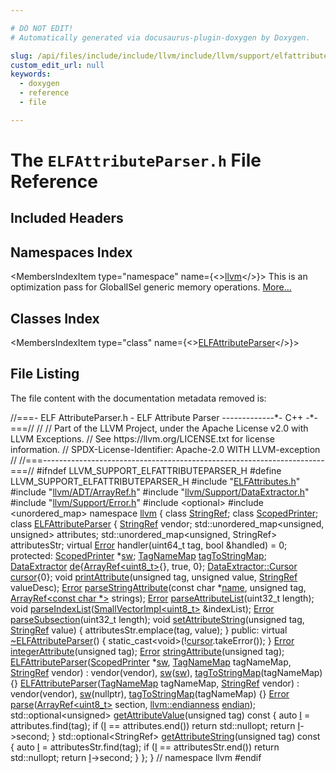 ```yaml
---

# DO NOT EDIT!
# Automatically generated via docusaurus-plugin-doxygen by Doxygen.

slug: /api/files/include/include/llvm/include/llvm/support/elfattributeparser-h
custom_edit_url: null
keywords:
  - doxygen
  - reference
  - file

---
```





# The `ELFAttributeParser.h` File Reference

<DoxygenPage pluginConfig={pluginConfig}>



## Included Headers

<IncludesList>
<IncludesListItem
  filePath="ELFAttributes.h"
  permalink="/docs/api/files/include/include/llvm/include/llvm/support/elfattributes-h"
  isLocal="true" />
<IncludesListItem
  filePath="llvm/ADT/ArrayRef.h"
  permalink="/docs/api/files/include/include/llvm/include/llvm/adt/arrayref-h"
  isLocal="true" />
<IncludesListItem
  filePath="llvm/Support/DataExtractor.h"
  permalink="/docs/api/files/include/include/llvm/include/llvm/support/dataextractor-h"
  isLocal="true" />
<IncludesListItem
  filePath="llvm/Support/Error.h"
  permalink="/docs/api/files/include/include/llvm/include/llvm/support/error-h"
  isLocal="true" />
<IncludesListItem
  filePath="optional"
  permalink=""
  isLocal="false" />
<IncludesListItem
  filePath="unordered_map"
  permalink=""
  isLocal="false" />
</IncludesList>

## Namespaces Index

<MembersIndex>

<MembersIndexItem
  type="namespace"
  name={<><a href="/docs/api/namespaces/llvm">llvm</a></>}>
This is an optimization pass for GlobalISel generic memory operations. <a href="/docs/api/namespaces/llvm/#details">More...</a>
</MembersIndexItem>

</MembersIndex>

## Classes Index

<MembersIndex>

<MembersIndexItem
  type="class"
  name={<><a href="/docs/api/classes/llvm/elfattributeparser">ELFAttributeParser</a></>}>
</MembersIndexItem>

</MembersIndex>


## File Listing

The file content with the documentation metadata removed is:

<ProgramListing>

<Link id="l00001" /><CodeLine lineNumber="1"><span class="doxyHighlightComment">//===- ELF AttributeParser.h - ELF Attribute Parser -------------&#42;- C++ -&#42;-===//</span></CodeLine>
<Link id="l00002" /><CodeLine lineNumber="2"><span class="doxyHighlightComment">//</span></CodeLine>
<Link id="l00003" /><CodeLine lineNumber="3"><span class="doxyHighlightComment">// Part of the LLVM Project, under the Apache License v2.0 with LLVM Exceptions.</span></CodeLine>
<Link id="l00004" /><CodeLine lineNumber="4"><span class="doxyHighlightComment">// See https://llvm.org/LICENSE.txt for license information.</span></CodeLine>
<Link id="l00005" /><CodeLine lineNumber="5"><span class="doxyHighlightComment">// SPDX-License-Identifier: Apache-2.0 WITH LLVM-exception</span></CodeLine>
<Link id="l00006" /><CodeLine lineNumber="6"><span class="doxyHighlightComment">//</span></CodeLine>
<Link id="l00007" /><CodeLine lineNumber="7"><span class="doxyHighlightComment">//===----------------------------------------------------------------------===//</span></CodeLine>
<Link id="l00008" /><CodeLine lineNumber="8"></CodeLine>
<Link id="l00009" /><CodeLine lineNumber="9"><span class="doxyHighlightPreprocessor">#ifndef LLVM&#95;SUPPORT&#95;ELFATTRIBUTEPARSER&#95;H</span></CodeLine>
<Link id="l00010" /><CodeLine lineNumber="10"><span class="doxyHighlightPreprocessor">#define LLVM&#95;SUPPORT&#95;ELFATTRIBUTEPARSER&#95;H</span></CodeLine>
<Link id="l00011" /><CodeLine lineNumber="11"></CodeLine>
<Link id="l00012" /><CodeLine lineNumber="12"><span class="doxyHighlightPreprocessor">#include &quot;<a href="/docs/api/files/include/include/llvm/include/llvm/support/elfattributes-h">ELFAttributes.h</a>&quot;</span></CodeLine>
<Link id="l00013" /><CodeLine lineNumber="13"><span class="doxyHighlightPreprocessor">#include &quot;<a href="/docs/api/files/include/include/llvm/include/llvm/adt/arrayref-h">llvm/ADT/ArrayRef.h</a>&quot;</span></CodeLine>
<Link id="l00014" /><CodeLine lineNumber="14"><span class="doxyHighlightPreprocessor">#include &quot;<a href="/docs/api/files/include/include/llvm/include/llvm/support/dataextractor-h">llvm/Support/DataExtractor.h</a>&quot;</span></CodeLine>
<Link id="l00015" /><CodeLine lineNumber="15"><span class="doxyHighlightPreprocessor">#include &quot;<a href="/docs/api/files/include/include/llvm/include/llvm/support/error-h">llvm/Support/Error.h</a>&quot;</span></CodeLine>
<Link id="l00016" /><CodeLine lineNumber="16"></CodeLine>
<Link id="l00017" /><CodeLine lineNumber="17"><span class="doxyHighlightPreprocessor">#include &lt;optional&gt;</span></CodeLine>
<Link id="l00018" /><CodeLine lineNumber="18"><span class="doxyHighlightPreprocessor">#include &lt;unordered&#95;map&gt;</span></CodeLine>
<Link id="l00019" /><CodeLine lineNumber="19"></CodeLine>
<Link id="l00020" /><CodeLine lineNumber="20"><span class="doxyHighlightKeyword">namespace </span><span class="doxyHighlight"><a href="/docs/api/namespaces/llvm">llvm</a> &#123;</span></CodeLine>
<Link id="l00021" /><CodeLine lineNumber="21"><span class="doxyHighlightKeyword">class </span><span class="doxyHighlight"><a href="/docs/api/classes/llvm/stringref">StringRef</a>;</span></CodeLine>
<Link id="l00022" /><CodeLine lineNumber="22"><span class="doxyHighlightKeyword">class </span><span class="doxyHighlight"><a href="/docs/api/classes/llvm/scopedprinter">ScopedPrinter</a>;</span></CodeLine>
<Link id="l00023" /><CodeLine lineNumber="23"></CodeLine>
<Link id="l00024" /><CodeLine lineNumber="24" lineLink="/docs/api/classes/llvm/elfattributeparser"><span class="doxyHighlightKeyword">class </span><span class="doxyHighlight"><a href="/docs/api/classes/llvm/elfattributeparser/#a4e104d3bf9f32e68ed3dacf1c6092931">ELFAttributeParser</a> &#123;</span></CodeLine>
<Link id="l00025" /><CodeLine lineNumber="25"><span class="doxyHighlight">  <a href="/docs/api/classes/llvm/stringref">StringRef</a> vendor;</span></CodeLine>
<Link id="l00026" /><CodeLine lineNumber="26"><span class="doxyHighlight">  std::unordered&#95;map&lt;unsigned, unsigned&gt; attributes;</span></CodeLine>
<Link id="l00027" /><CodeLine lineNumber="27"><span class="doxyHighlight">  std::unordered&#95;map&lt;unsigned, StringRef&gt; attributesStr;</span></CodeLine>
<Link id="l00028" /><CodeLine lineNumber="28"></CodeLine>
<Link id="l00029" /><CodeLine lineNumber="29"><span class="doxyHighlight">  </span><span class="doxyHighlightKeyword">virtual</span><span class="doxyHighlight"> <a href="/docs/api/classes/llvm/error">Error</a> handler(uint64&#95;t tag, </span><span class="doxyHighlightKeywordType">bool</span><span class="doxyHighlight"> &amp;handled) = 0;</span></CodeLine>
<Link id="l00030" /><CodeLine lineNumber="30"></CodeLine>
<Link id="l00031" /><CodeLine lineNumber="31"><span class="doxyHighlightKeyword">protected</span><span class="doxyHighlight">:</span></CodeLine>
<Link id="l00032" /><CodeLine lineNumber="32" lineLink="/docs/api/classes/llvm/elfattributeparser/#a967d07f3cace8ee5af66bff6585e03e7"><span class="doxyHighlight">  <a href="/docs/api/classes/llvm/scopedprinter">ScopedPrinter</a> &#42;<a href="/docs/api/classes/llvm/elfattributeparser/#a967d07f3cace8ee5af66bff6585e03e7">sw</a>;</span></CodeLine>
<Link id="l00033" /><CodeLine lineNumber="33" lineLink="/docs/api/classes/llvm/elfattributeparser/#afa3c8aaff4a817ff6c9aae5df0bbe584"><span class="doxyHighlight">  <a href="/docs/api/namespaces/llvm/#a8ba0ebd86185aea94f29ed853c4dd97f">TagNameMap</a> <a href="/docs/api/classes/llvm/elfattributeparser/#afa3c8aaff4a817ff6c9aae5df0bbe584">tagToStringMap</a>;</span></CodeLine>
<Link id="l00034" /><CodeLine lineNumber="34" lineLink="/docs/api/classes/llvm/elfattributeparser/#aa099e08a0997abcb0f937dffb3957418"><span class="doxyHighlight">  <a href="/docs/api/classes/llvm/dataextractor">DataExtractor</a> <a href="/docs/api/classes/llvm/elfattributeparser/#aa099e08a0997abcb0f937dffb3957418">de</a>&#123;<a href="/docs/api/classes/llvm/arrayref">ArrayRef&lt;uint8&#95;t&gt;</a>&#123;&#125;, </span><span class="doxyHighlightKeyword">true</span><span class="doxyHighlight">, 0&#125;;</span></CodeLine>
<Link id="l00035" /><CodeLine lineNumber="35" lineLink="/docs/api/classes/llvm/elfattributeparser/#a450168715df2bd34e4977ecff04bde9c"><span class="doxyHighlight">  <a href="/docs/api/classes/llvm/dataextractor/cursor">DataExtractor::Cursor</a> <a href="/docs/api/classes/llvm/elfattributeparser/#a450168715df2bd34e4977ecff04bde9c">cursor</a>&#123;0&#125;;</span></CodeLine>
<Link id="l00036" /><CodeLine lineNumber="36"></CodeLine>
<Link id="l00037" /><CodeLine lineNumber="37"><span class="doxyHighlight">  </span><span class="doxyHighlightKeywordType">void</span><span class="doxyHighlight"> <a href="/docs/api/classes/llvm/elfattributeparser/#adf641c6eb9421f15fc9015e7032b71fb">printAttribute</a>(</span><span class="doxyHighlightKeywordType">unsigned</span><span class="doxyHighlight"> tag, </span><span class="doxyHighlightKeywordType">unsigned</span><span class="doxyHighlight"> value, <a href="/docs/api/classes/llvm/stringref">StringRef</a> valueDesc);</span></CodeLine>
<Link id="l00038" /><CodeLine lineNumber="38"></CodeLine>
<Link id="l00039" /><CodeLine lineNumber="39"><span class="doxyHighlight">  <a href="/docs/api/classes/llvm/error">Error</a> <a href="/docs/api/classes/llvm/elfattributeparser/#abf992f403d584a1d6b24de79a3a658b5">parseStringAttribute</a>(</span><span class="doxyHighlightKeyword">const</span><span class="doxyHighlight"> </span><span class="doxyHighlightKeywordType">char</span><span class="doxyHighlight"> &#42;<a href="/docs/api/files/lib/lib/target/lib/target/aarch64/smeabipass-cpp/#a8f8f80d37794cde9472343e4487ba3eb">name</a>, </span><span class="doxyHighlightKeywordType">unsigned</span><span class="doxyHighlight"> tag,</span></CodeLine>
<Link id="l00040" /><CodeLine lineNumber="40"><span class="doxyHighlight">                             <a href="/docs/api/classes/llvm/arrayref">ArrayRef&lt;const char &#42;&gt;</a> strings);</span></CodeLine>
<Link id="l00041" /><CodeLine lineNumber="41"><span class="doxyHighlight">  <a href="/docs/api/classes/llvm/error">Error</a> <a href="/docs/api/classes/llvm/elfattributeparser/#aeb88a873af45ca9f6207336e0b468856">parseAttributeList</a>(uint32&#95;t length);</span></CodeLine>
<Link id="l00042" /><CodeLine lineNumber="42"><span class="doxyHighlight">  </span><span class="doxyHighlightKeywordType">void</span><span class="doxyHighlight"> <a href="/docs/api/classes/llvm/elfattributeparser/#abf2d289101e52d2729fd86ac7ca68772">parseIndexList</a>(<a href="/docs/api/classes/llvm/smallvectorimpl">SmallVectorImpl&lt;uint8&#95;t&gt;</a> &amp;indexList);</span></CodeLine>
<Link id="l00043" /><CodeLine lineNumber="43"><span class="doxyHighlight">  <a href="/docs/api/classes/llvm/error">Error</a> <a href="/docs/api/classes/llvm/elfattributeparser/#a02d8a789e50e085fa66aac9180bb03f3">parseSubsection</a>(uint32&#95;t length);</span></CodeLine>
<Link id="l00044" /><CodeLine lineNumber="44"></CodeLine>
<Link id="l00045" /><CodeLine lineNumber="45" lineLink="/docs/api/classes/llvm/elfattributeparser/#a01e06169ca2f03a40e79318702704cb1"><span class="doxyHighlight">  </span><span class="doxyHighlightKeywordType">void</span><span class="doxyHighlight"> <a href="/docs/api/classes/llvm/elfattributeparser/#a01e06169ca2f03a40e79318702704cb1">setAttributeString</a>(</span><span class="doxyHighlightKeywordType">unsigned</span><span class="doxyHighlight"> tag, <a href="/docs/api/classes/llvm/stringref">StringRef</a> value) &#123;</span></CodeLine>
<Link id="l00046" /><CodeLine lineNumber="46"><span class="doxyHighlight">    attributesStr.emplace(tag, value);</span></CodeLine>
<Link id="l00047" /><CodeLine lineNumber="47"><span class="doxyHighlight">  &#125;</span></CodeLine>
<Link id="l00048" /><CodeLine lineNumber="48"></CodeLine>
<Link id="l00049" /><CodeLine lineNumber="49"><span class="doxyHighlightKeyword">public</span><span class="doxyHighlight">:</span></CodeLine>
<Link id="l00050" /><CodeLine lineNumber="50" lineLink="/docs/api/classes/llvm/elfattributeparser/#ae7efb6f565f0140e7b6040503539fb2a"><span class="doxyHighlight">  </span><span class="doxyHighlightKeyword">virtual</span><span class="doxyHighlight"> <a href="/docs/api/classes/llvm/elfattributeparser/#ae7efb6f565f0140e7b6040503539fb2a">~ELFAttributeParser</a>() &#123; </span><span class="doxyHighlightKeyword">static&#95;cast&lt;</span><span class="doxyHighlightKeywordType">void</span><span class="doxyHighlightKeyword">&gt;</span><span class="doxyHighlight">(!<a href="/docs/api/classes/llvm/elfattributeparser/#a450168715df2bd34e4977ecff04bde9c">cursor</a>.takeError()); &#125;</span></CodeLine>
<Link id="l00051" /><CodeLine lineNumber="51"><span class="doxyHighlight">  <a href="/docs/api/classes/llvm/error">Error</a> <a href="/docs/api/classes/llvm/elfattributeparser/#a3e050c88f97b0583ca8a9ccb9df7f9af">integerAttribute</a>(</span><span class="doxyHighlightKeywordType">unsigned</span><span class="doxyHighlight"> tag);</span></CodeLine>
<Link id="l00052" /><CodeLine lineNumber="52"><span class="doxyHighlight">  <a href="/docs/api/classes/llvm/error">Error</a> <a href="/docs/api/classes/llvm/elfattributeparser/#a8125ecaffe4cb18a746e29ec30bc74c5">stringAttribute</a>(</span><span class="doxyHighlightKeywordType">unsigned</span><span class="doxyHighlight"> tag);</span></CodeLine>
<Link id="l00053" /><CodeLine lineNumber="53"></CodeLine>
<Link id="l00054" /><CodeLine lineNumber="54" lineLink="/docs/api/classes/llvm/elfattributeparser/#a4e104d3bf9f32e68ed3dacf1c6092931"><span class="doxyHighlight">  <a href="/docs/api/classes/llvm/elfattributeparser/#a4e104d3bf9f32e68ed3dacf1c6092931">ELFAttributeParser</a>(<a href="/docs/api/classes/llvm/scopedprinter">ScopedPrinter</a> &#42;<a href="/docs/api/classes/llvm/elfattributeparser/#a967d07f3cace8ee5af66bff6585e03e7">sw</a>, <a href="/docs/api/namespaces/llvm/#a8ba0ebd86185aea94f29ed853c4dd97f">TagNameMap</a> tagNameMap, <a href="/docs/api/classes/llvm/stringref">StringRef</a> vendor)</span></CodeLine>
<Link id="l00055" /><CodeLine lineNumber="55"><span class="doxyHighlight">      : vendor(vendor), <a href="/docs/api/classes/llvm/elfattributeparser/#a967d07f3cace8ee5af66bff6585e03e7">sw</a>(<a href="/docs/api/classes/llvm/elfattributeparser/#a967d07f3cace8ee5af66bff6585e03e7">sw</a>), <a href="/docs/api/classes/llvm/elfattributeparser/#afa3c8aaff4a817ff6c9aae5df0bbe584">tagToStringMap</a>(tagNameMap) &#123;&#125;</span></CodeLine>
<Link id="l00056" /><CodeLine lineNumber="56"></CodeLine>
<Link id="l00057" /><CodeLine lineNumber="57" lineLink="/docs/api/classes/llvm/elfattributeparser/#a5f1ba395da37cb67d8b53f8cc704fc56"><span class="doxyHighlight">  <a href="/docs/api/classes/llvm/elfattributeparser/#a5f1ba395da37cb67d8b53f8cc704fc56">ELFAttributeParser</a>(<a href="/docs/api/namespaces/llvm/#a8ba0ebd86185aea94f29ed853c4dd97f">TagNameMap</a> tagNameMap, <a href="/docs/api/classes/llvm/stringref">StringRef</a> vendor)</span></CodeLine>
<Link id="l00058" /><CodeLine lineNumber="58"><span class="doxyHighlight">      : vendor(vendor), <a href="/docs/api/classes/llvm/elfattributeparser/#a967d07f3cace8ee5af66bff6585e03e7">sw</a>(nullptr), <a href="/docs/api/classes/llvm/elfattributeparser/#afa3c8aaff4a817ff6c9aae5df0bbe584">tagToStringMap</a>(tagNameMap) &#123;&#125;</span></CodeLine>
<Link id="l00059" /><CodeLine lineNumber="59"></CodeLine>
<Link id="l00060" /><CodeLine lineNumber="60"><span class="doxyHighlight">  <a href="/docs/api/classes/llvm/error">Error</a> <a href="/docs/api/classes/llvm/elfattributeparser/#a9587b0ef9788175b49acc32e1c898642">parse</a>(<a href="/docs/api/classes/llvm/arrayref">ArrayRef&lt;uint8&#95;t&gt;</a> section, <a href="/docs/api/namespaces/llvm/#ae1e26e57357947b25e392fd18ab000db">llvm::endianness</a> <a href="/docs/api/namespaces/llvm/support/endian">endian</a>);</span></CodeLine>
<Link id="l00061" /><CodeLine lineNumber="61"></CodeLine>
<Link id="l00062" /><CodeLine lineNumber="62" lineLink="/docs/api/classes/llvm/elfattributeparser/#a207779d13fed42f02893a3096e8ff328"><span class="doxyHighlight">  std::optional&lt;unsigned&gt; <a href="/docs/api/classes/llvm/elfattributeparser/#a207779d13fed42f02893a3096e8ff328">getAttributeValue</a>(</span><span class="doxyHighlightKeywordType">unsigned</span><span class="doxyHighlight"> tag)</span><span class="doxyHighlightKeyword"> const </span><span class="doxyHighlight">&#123;</span></CodeLine>
<Link id="l00063" /><CodeLine lineNumber="63"><span class="doxyHighlight">    </span><span class="doxyHighlightKeyword">auto</span><span class="doxyHighlight"> <a href="/docs/api/files/lib/lib/support/md5-cpp/#ac0eafdc9ee161b71e7af98af736952fd">I</a> = attributes.find(tag);</span></CodeLine>
<Link id="l00064" /><CodeLine lineNumber="64"><span class="doxyHighlight">    </span><span class="doxyHighlightKeywordFlow">if</span><span class="doxyHighlight"> (<a href="/docs/api/files/lib/lib/support/md5-cpp/#ac0eafdc9ee161b71e7af98af736952fd">I</a> == attributes.end())</span></CodeLine>
<Link id="l00065" /><CodeLine lineNumber="65"><span class="doxyHighlight">      </span><span class="doxyHighlightKeywordFlow">return</span><span class="doxyHighlight"> std::nullopt;</span></CodeLine>
<Link id="l00066" /><CodeLine lineNumber="66"><span class="doxyHighlight">    </span><span class="doxyHighlightKeywordFlow">return</span><span class="doxyHighlight"> <a href="/docs/api/files/lib/lib/support/md5-cpp/#ac0eafdc9ee161b71e7af98af736952fd">I</a>-&gt;second;</span></CodeLine>
<Link id="l00067" /><CodeLine lineNumber="67"><span class="doxyHighlight">  &#125;</span></CodeLine>
<Link id="l00068" /><CodeLine lineNumber="68" lineLink="/docs/api/classes/llvm/elfattributeparser/#a083d0eedffe19bf92df537fd8a11571d"><span class="doxyHighlight">  std::optional&lt;StringRef&gt; <a href="/docs/api/classes/llvm/elfattributeparser/#a083d0eedffe19bf92df537fd8a11571d">getAttributeString</a>(</span><span class="doxyHighlightKeywordType">unsigned</span><span class="doxyHighlight"> tag)</span><span class="doxyHighlightKeyword"> const </span><span class="doxyHighlight">&#123;</span></CodeLine>
<Link id="l00069" /><CodeLine lineNumber="69"><span class="doxyHighlight">    </span><span class="doxyHighlightKeyword">auto</span><span class="doxyHighlight"> <a href="/docs/api/files/lib/lib/support/md5-cpp/#ac0eafdc9ee161b71e7af98af736952fd">I</a> = attributesStr.find(tag);</span></CodeLine>
<Link id="l00070" /><CodeLine lineNumber="70"><span class="doxyHighlight">    </span><span class="doxyHighlightKeywordFlow">if</span><span class="doxyHighlight"> (<a href="/docs/api/files/lib/lib/support/md5-cpp/#ac0eafdc9ee161b71e7af98af736952fd">I</a> == attributesStr.end())</span></CodeLine>
<Link id="l00071" /><CodeLine lineNumber="71"><span class="doxyHighlight">      </span><span class="doxyHighlightKeywordFlow">return</span><span class="doxyHighlight"> std::nullopt;</span></CodeLine>
<Link id="l00072" /><CodeLine lineNumber="72"><span class="doxyHighlight">    </span><span class="doxyHighlightKeywordFlow">return</span><span class="doxyHighlight"> <a href="/docs/api/files/lib/lib/support/md5-cpp/#ac0eafdc9ee161b71e7af98af736952fd">I</a>-&gt;second;</span></CodeLine>
<Link id="l00073" /><CodeLine lineNumber="73"><span class="doxyHighlight">  &#125;</span></CodeLine>
<Link id="l00074" /><CodeLine lineNumber="74"><span class="doxyHighlight">&#125;;</span></CodeLine>
<Link id="l00075" /><CodeLine lineNumber="75"></CodeLine>
<Link id="l00076" /><CodeLine lineNumber="76"><span class="doxyHighlight">&#125; </span><span class="doxyHighlightComment">// namespace llvm</span></CodeLine>
<Link id="l00077" /><CodeLine lineNumber="77"><span class="doxyHighlightPreprocessor">#endif</span></CodeLine>

</ProgramListing>


</DoxygenPage>
